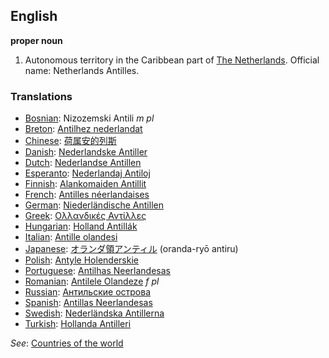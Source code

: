 ==English==

'''proper noun'''

# Autonomous territory in the Caribbean part of [[The Netherlands]]. Official name: Netherlands Antilles.
===Translations===

*[[Bosnian]]: Nizozemski Antili ''m pl''
*[[Breton]]: [[Antilhez nederlandat]]
*[[Chinese]]: [[荷属安的列斯]]
*[[Danish]]: [[Nederlandske Antiller]]
*[[Dutch]]: [[Nederlandse Antillen]]
*[[Esperanto]]: [[Nederlandaj Antiloj]]
*[[Finnish]]: [[Alankomaiden Antillit]]
*[[French]]: [[Antilles néerlandaises]]
*[[German]]: [[Niederländische Antillen]]
*[[Greek]]: [[Ολλανδικές Αντίλλες]]
*[[Hungarian]]: [[Holland Antillák]]
*[[Italian]]: [[Antille olandesi]]
*[[Japanese]]: [[オランダ領アンティル]] (oranda-ryō antiru)
*[[Polish]]: [[Antyle Holenderskie]]
*[[Portuguese]]: [[Antilhas Neerlandesas]]
*[[Romanian]]: [[Antilele Olandeze]] ''f pl''
*[[Russian]]: [[Антильские острова]]
*[[Spanish]]: [[Antillas Neerlandesas]]
*[[Swedish]]: [[Nederländska Antillerna]]
*[[Turkish]]: [[Hollanda Antilleri]]

''See'': [[Countries of the world]]